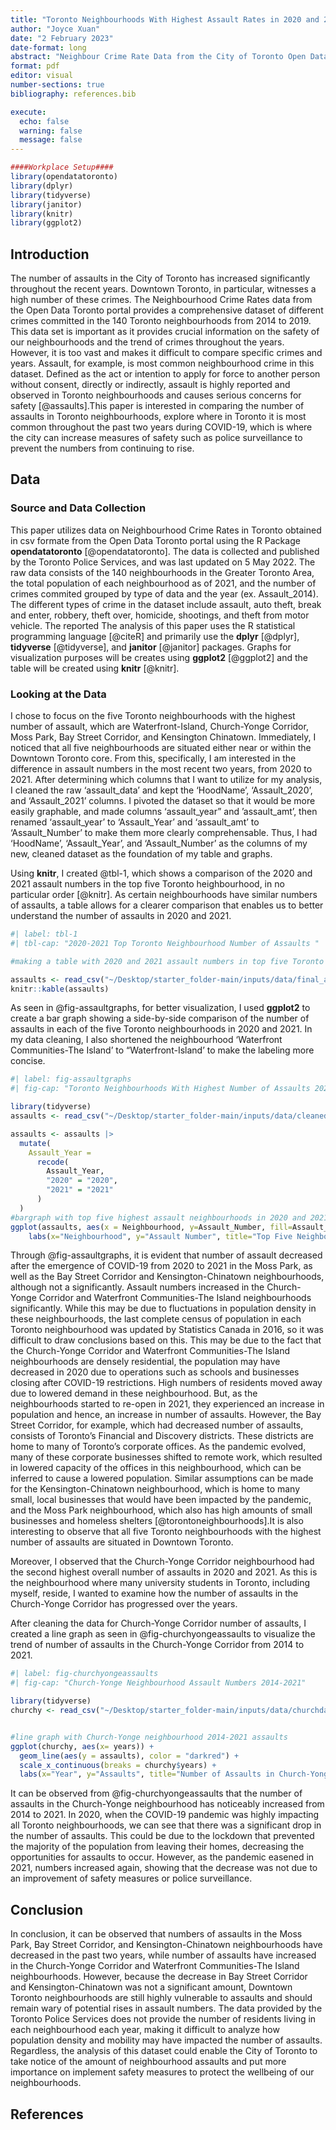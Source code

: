 ```yaml
---
title: "Toronto Neighbourhoods With Highest Assault Rates in 2020 and 2021^[Code and data available at: https://github.com/joycexuan/starter_folder-main]"
author: "Joyce Xuan"
date: "2 February 2023" 
date-format: long
abstract: "Neighbour Crime Rate Data from the City of Toronto Open Data Portal was utilized to examine the number of assaults in Greater Toronto Area neighbourhoods. Although the overall assault rate has increased from 2014 to 2021, it was found that the five Toronto neighbourhoods with the highest number of assaults over the past two years, 2020 and 2021, are all situated in Downtown Toronto. A comparison was made between these five neighbourhoods's number of assaults in 2020 and 2021, and a further examination into the Church-Yonge neighbourhood was conducted. This data could lead to a better understanding of how assault is related to the COVID-19 Pandemic, and enable the City of Toronto to recognize where to increace police surveillance and safety measures."
format: pdf
editor: visual
number-sections: true 
bibliography: references.bib

execute: 
  echo: false
  warning: false
  message: false 
---
```


```r
####Workplace Setup####
library(opendatatoronto)
library(dplyr)
library(tidyverse)
library(janitor)
library(knitr)
library(ggplot2)
```

## Introduction

The number of assaults in the City of Toronto has increased significantly throughout the recent years. Downtown Toronto, in particular, witnesses a high number of these crimes. The Neighbourhood Crime Rates data from the Open Data Toronto portal provides a comprehensive dataset of different crimes committed in the 140 Toronto neighbourhoods from 2014 to 2019. This data set is important as it provides crucial information on the safety of our neighbourhoods and the trend of crimes throughout the years. However, it is too vast and makes it difficult to compare specific crimes and years. Assault, for example, is most common neighbourhood crime in this dataset. Defined as the act or intention to apply for force to another person without consent, directly or indirectly, assault is highly reported and observed in Toronto neighbourhoods and causes serious concerns for safety [@assaults].This paper is interested in comparing the number of assaults in Toronto neighbourhoods, explore where in Toronto it is most common throughout the past two years during COVID-19, which is where the city can increase measures of safety such as police surveillance to prevent the numbers from continuing to rise. 


## Data

### Source and Data Collection

This paper utilizes data on Neighbourhood Crime Rates in Toronto obtained in csv formate from the Open Data Toronto portal using the R Package **opendatatoronto** [@opendatatoronto]. The data is collected and published by the Toronto Police Services, and was last updated on 5 May 2022. The raw data consists of the 140 neighbourhoods in the Greater Toronto Area, the total population of each neighbourhood as of 2021, and the number of crimes commited grouped by type of data and the year (ex. Assault_2014). The different types of crime in the dataset include assault, auto theft, break and enter, robbery, theft over, homicide, shootings, and theft from motor vehicle.  The reported The analysis of this paper uses the R statistical programming language [@citeR] and primarily use the **dplyr** [@dplyr], **tidyverse** [@tidyverse], and **janitor** [@janitor] packages. Graphs for visualization purposes will be creates using **ggplot2** [@ggplot2] and the table will be created using **knitr** [@knitr]. 

### Looking at the Data

I chose to focus on the five Toronto neighbourhoods with the highest number of assault, which are Waterfront-Island, Church-Yonge Corridor, Moss Park, Bay Street Corridor, and Kensington Chinatown. Immediately, I noticed that all five neighbourhoods are situated either near or within the Downtown Toronto core. From this, specifically, I am interested in the difference in assault numbers in the most recent two years, from 2020 to 2021. After determining which columns that I want to utilize for my analysis, I cleaned the raw 'assault_data' and kept the 'HoodName', 'Assault_2020', and 'Assault_2021' columns. I pivoted the dataset so that it would be more easily graphable, and made columns 'assault_year" and 'assault_amt', then renamed 'assault_year' to 'Assault_Year' and 'assault_amt' to 'Assault_Number' to make them more clearly comprehensable. Thus, I had 'HoodName', 'Assault_Year', and 'Assault_Number' as the columns of my new, cleaned dataset as the foundation of my table and graphs. 

Using **knitr**, I created @tbl-1, which shows a comparison of the 2020 and 2021 assault numbers in the top five Toronto heighbourhood, in no particular order [@knitr]. As certain neighbourhoods have similar numbers of assaults, a table allows for a clearer comparison that enables us to better understand the number of assaults in 2020 and 2021. 

```r
#| label: tbl-1
#| tbl-cap: "2020-2021 Top Toronto Neighbourhood Number of Assaults "

#making a table with 2020 and 2021 assault numbers in top five Toronto neighbourhoods

assaults <- read_csv("~/Desktop/starter_folder-main/inputs/data/final_assault_data.csv")
knitr::kable(assaults)


```

As seen in @fig-assaultgraphs, for better visualization, I used **ggplot2** to create a bar graph showing a side-by-side comparison of the number of assaults in each of the five Toronto neighbourhoods in 2020 and 2021. In my data cleaning, I also shortened the neighbourhood 'Waterfront Communities-The Island' to "Waterfront-Island' to make the labeling more concise.  

```r
#| label: fig-assaultgraphs
#| fig-cap: "Toronto Neighbourhoods With Highest Number of Assaults 2020 & 2021"

library(tidyverse)
assaults <- read_csv("~/Desktop/starter_folder-main/inputs/data/cleaned_assault_data.csv")

assaults <- assaults |>
  mutate(
    Assault_Year =
      recode(
        Assault_Year,
        "2020" = "2020",
        "2021" = "2021"
      )
  )
#bargraph with top five highest assault neighbourhoods in 2020 and 2021
ggplot(assaults, aes(x = Neighbourhood, y=Assault_Number, fill=Assault_Year)) +    geom_bar (stat="identity", position="dodge") + theme(axis.text.x = element_text(angle = 45, vjust = 0.8, hjust = 0.8)) +
    labs(x="Neighbourhood", y="Assault Number", title="Top Five Neighbourhoods With Highest Number of Assault 2020 & 2021")

```

Through @fig-assaultgraphs, it is evident that number of assault decreased after the emergence of COVID-19 from 2020 to 2021 in the Moss Park, as well as the Bay Street Corridor and Kensington-Chinatown neighbourhoods, although not a significantly. Assault numbers increased in the Church-Yonge Corridor and Waterfront Communities-The Island neighbourhoods significantly. While this may be due to fluctuations in population density in these neighbourhoods, the last complete census of population in each Toronto neighbourhood was updated by Statistics Canada in 2016, so it was difficult to draw conclusions based on this. This may be due to the fact that the Church-Yonge Corridor and Waterfront Communities-The Island neighbourhoods are densely residential, the population may have decreased in 2020 due to operations such as schools and businesses closing after COVID-19 restrictions. High numbers of residents moved away due to lowered demand in these neighbourhood. But, as the neighbourhoods started to re-open in 2021, they experienced an increase in population and hence, an increase in number of assaults. However, the Bay Street Corridor, for example, which had decreased number of assaults, consists of Toronto's Financial and Discovery districts. These districts are home to many of Toronto's corporate offices. As the pandemic evolved, many of these corporate businesses shifted to remote work, which resulted in lowered capacity of the offices in this neighbourhood, which can be inferred to cause a lowered population. Similar assumptions can be made for the Kensington-Chinatown neighbourhood, which is home to many small, local businesses that would have been impacted by the pandemic, and the Moss Park neighbourhood, which also has high amounts of small businesses and homeless shelters [@torontoneighbourhoods].It is also interesting to observe that all five Toronto neighbourhoods with the highest number of assaults are situated in Downtown Toronto. 


Moreover, I observed that the Church-Yonge Corridor neighbourhood had the second highest overall number of assaults in 2020 and 2021. As this is the neighbourhood where many university students in Toronto, including myself, reside, I wanted to examine how the number of assaults in the Church-Yonge Corridor has progressed over the years. 

After cleaning the data for Church-Yonge Corridor number of assaults, I created a line graph as seen in @fig-churchyongeassaults to visualize the trend of number of assaults in the Church-Yonge Corridor from 2014 to 2021. 

```r
#| label: fig-churchyongeassaults
#| fig-cap: "Church-Yonge Neighbourhood Assault Numbers 2014-2021"

library(tidyverse)
churchy <- read_csv("~/Desktop/starter_folder-main/inputs/data/churchdata.csv")


#line graph with Church-Yonge neighbourhood 2014-2021 assaults
ggplot(churchy, aes(x= years)) + 
  geom_line(aes(y = assaults), color = "darkred") +
  scale_x_continuous(breaks = churchy$years) +
  labs(x="Year", y="Assaults", title="Number of Assaults in Church-Yonge Neighbourhood")


```

It can be observed from @fig-churchyongeassaults that the number of assaults in the Church-Yonge neighbourhood has noticeably increased from 2014 to 2021. In 2020, when the COVID-19 pandemic was highly impacting all Toronto neighbourhoods, we can see that there was a significant drop in the number of assaults. This could be due to the lockdown that prevented the majority of the population from leaving their homes, decreasing the opportunities for assaults to occur. However, as the pandemic easened in 2021, numbers increased again, showing that the decrease was not due to an improvement of safety measures or police surveillance.  

## Conclusion

In conclusion, it can be observed that numbers of assaults in the Moss Park, Bay Street Corridor, and Kensington-Chinatown neighbourhoods have decreased in the past two years, while number of assaults have increased in the Church-Yonge Corridor and Waterfront Communities-The Island neighbourhoods. However, because the decrease in Bay Street Corridor and Kensington-Chinatown was not a significant amount, Downtown Toronto neighbourhoods are still highly vulnerable to assaults and should remain wary of potential rises in assault numbers. The data provided by the Toronto Police Services does not provide the number of residents living in each neighbourhood each year, making it difficult to analyze how population density and mobility may have impacted the number of assaults. Regardless, the analysis of this dataset could enable the City of Toronto to take notice of the amount of neighbourhood assaults and put more importance on implement safety measures to protect the wellbeing of our neighbourhoods.  


\newpage


## References
